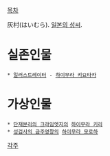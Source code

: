 [[목차]]

灰村(はいむら). [[일본의 성씨]].

= 실존인물 = 
 * [[일러스트레이터]] - [[하이무라 키요타카]]

= 가상인물 =
 * [[단재분리의 크라임엣지]]의 [[하이무라 키리]]
 * [[성검사의 금주영창]]의 [[하이무라 모로하]]

[[각주]]
